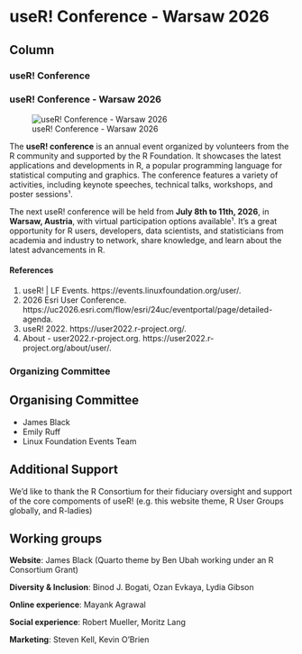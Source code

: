 useR! Conference - Warsaw 2026 {data-navmenu="Conferences"}
===========================================

Column {.tabset}
--------------------

### useR! Conference

<h3>useR! Conference - Warsaw 2026</h3>

![useR! Conference - Warsaw 2026](./Conferences/Resources/UseR-24-Event-LaunchAssets-v2_cfp-632x84.png)

<p>
The **useR! conference** is an annual event organized by volunteers from the R community and supported by the R Foundation. It showcases the latest applications and developments in R, a popular programming language for statistical computing and graphics. The conference features a variety of activities, including keynote speeches, technical talks, workshops, and poster sessions¹.
<p>
The next useR! conference will be held from **July 8th to 11th, 2026**, in **Warsaw, Austria**, with virtual participation options available¹. It's a great opportunity for R users, developers, data scientists, and statisticians from academia and industry to network, share knowledge, and learn about the latest advancements in R.

#### References

(1) useR! | LF Events. https://events.linuxfoundation.org/user/.
(2) 2026 Esri User Conference. https://uc2026.esri.com/flow/esri/24uc/eventportal/page/detailed-agenda.
(3) useR! 2022. https://user2022.r-project.org/.
(4) About - user2022.r-project.org. https://user2022.r-project.org/about/user/.

### Organizing Committee



<h2 data-anchor-id="organising-committee">Organising Committee</h2>
<ul>
<li>James Black</li>
<li>Emily Ruff</li>
<li>Linux Foundation Events Team</li>
</ul>

<h2 data-anchor-id="additional-support">Additional Support</h2>
<p>We’d like to thank the R Consortium for their fiduciary oversight and support of the core compoments of useR! (e.g.&nbsp;this website theme, R User Groups globally, and R-ladies)</p>

<h2 data-anchor-id="working-groups">Working groups</h2>
<p><strong>Website</strong>: James Black (Quarto theme by Ben Ubah working under an R Consortium Grant)</p>
<p><strong>Diversity &amp; Inclusion</strong>: Binod J. Bogati, Ozan Evkaya, Lydia Gibson</p>
<p><strong>Online experience</strong>: Mayank Agrawal</p>
<p><strong>Social experience</strong>: Robert Mueller, Moritz Lang</p>
<p><strong>Marketing</strong>: Steven Kell, Kevin O’Brien</p>
